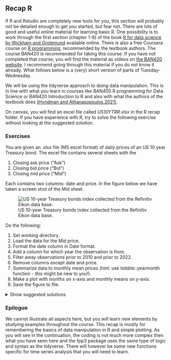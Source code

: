 ## Recap R {.unnumbered}

If R and Rstudio are completely new tools for you, this section will probably not be detailed enough to get you started, but fear not. There are lots of good and useful online material for learning basic R. One possibility is to work through the first section (chapter 1-8) of the book [R for data science by Wickham and Grolemund](https://r4ds.had.co.nz/) available online. There is also a free Coursera course on [R programming](https://www.coursera.org/learn/r-programming), recommended by the textbook authors. The course BAN420 is recommended for taking this course. If you have not completed that course, you will find the material as videos on [the BAN420 website](https://hotneim.github.io/ban420). I recommend going through this material if you do not know it already. What follows below is a (very) short version of parts of Tuesday-Wednesday.

We will be using the tidyverse approach to doing data manipulation. This is in line with what you learn in courses like BAN400 R programming for Data Science or BAN420 Introduction to R and also with what the authors of the textbook does [(Hyndman and Athanasopoulos,2021)](https://otexts.com/fpp3/). 


On canvas, you will find an excel file called *US10YTRR.xlsx* in the R recap folder. If you have experience with R, try to solve the following exercise without looking at the suggested solution. 


### Exercises {.unnumbered}

You are given an .xlsx file (MS excel format) of daily prices of an US 10 year Treasury bond. The excel file contains several sheets with the

1.  Closing ask price ("Ask")
2.  Closing bid price ("Bid")
3.  Closing mid price ("Mid")

Each contains two columns: date and price. In the figure below we have taken a screen shot of the Mid sheet.

![US 10-year Treasury bonds index collected from the Refinitiv Eikon data base.](bilder/US10YT_screenshot.png)

Do the following:

1.  Set working directory.
2.  Load the data for the Mid price.
3.  Format the date column in Date format.
4.  Add a column for which year the observation is from.
3.  Filter away observations prior to 2010 and prior to 2022.
4.  Remove columns except date and price.
5.  Summarize data to monthly mean prices (hint: use tsibble::yearmonth function - this might be new to you!).
6.  Make a plot with months on x-axis and monthly means on y-axis.
7.  Save the figure to file.

<details>
<summary>Show suggested solutions</summary>

First, you need to set your working directory to the folder where you have saved the downloaded file and where you want to save the final figure. This can be done using the user interface in RStudio ("Session" -> "Set working directory" -> ...) or using the command
```eval
setwd("../path/to/the/folder/")
```


You are interested in reading in the closing mid price. To read in this data, you may use the following code.

```r
library(fpp3)   # loading textbook package
library(tidyverse)
library(readxl) # loading package for reading excel files
dat <- read_excel("data/US10YTRR.xlsx", sheet = "Mid")  
head(dat) # printing out the first 6 rows
```

The sheet argument specifies which sheet in the excel file we want to read. The read_excel function is also quite smart so it recognizes that the date column is a date and automatically format it accordingly. It is however perhaps not so useful to also include the time of the day (all is 00:00:00), so let us remove this part.

```r
dat %>% 
  mutate(date = as.Date(date))
```

Here I have used the mutate function. This is a function we use to either mutate (change) an existing column or create a new one. In this case we mutated the date column transforming it to a "Date" object/format. We could also be interested in adding a column for which year the observation is from.

```r
dat %>% 
  mutate(date = as.Date(date),
         year = year(date))
```

Here we have used the year function from the *lubridate* package, which is loaded with the *fpp3* package. The operator *%\>%* is used to add operations to the data manipulation pipeline in the given order. We start with the data object (a tibble) and add a mutate operation to that where we first transform the date column and add a year column. Now that we are pleased with our pipeline, let us save this to the *dat* object.

```r
dat <- dat %>% 
  mutate(date = as.Date(date),
         year = year(date))
dat %>% glimpse()
```

The glimpse function summarizes the tibble/data frame.

**filter and select {.unnumbered}**

Now, the data ranges from/to

```r
range(dat$date)
```

but you only want to use data from 2010 onwards. To do this, we use the filter function. This function is useful for selecting rows that fulfill some condition, in this case year \>= 2010. Let us make a pipeline for this

```r
dat %>% 
  filter(year >= 2010)
```

Since 2022 is not a complete year (in the data), you also do not want observations after 2021. Then you can add this as an extra condition.

```r
dat %>% 
  filter(year >= 2010, year <=2021)
```

Alternatively, you can use the between function

```r
dat %>% 
  filter(between(year, 2010, 2021))
```

which will produce the same result. Another useful function is called select. While filter is used on the rows of your data, select is for columns. Say we don't need the year column after having filtered out the years we don't want. We can then either select the columns we want to keep

```r
dat %>% 
  filter(between(year, 2010, 2021)) %>%
  select(date, price)
```

or remove the columns we do not want

```r
dat %>% 
  filter(between(year, 2010, 2021)) %>%
  select(-year)
```

**group_by and summarize**

We are interested in calculating the monthly mean price. In the tidyverse pipeline this means we want to group our observations according to month and year and summarize by month and year the mean of the observations. 

```r
(monthlyMeans <- dat %>% 
  filter(between(year,2010,2021)) %>%
  mutate(monthyear = tsibble::yearmonth(date)) %>%
  group_by(monthyear) %>%
  summarize(meanPrice = mean(price)))
```

This pipeline could be read as first we take out observations prior to 1988 and after 2021, then we group the observations according to year and summarize the mean price by year. Note that this operation will delete any columns that are not in the group_by or being calculated in the summarize.

**ggplot**

Plotting a data frame is convenient to do using the ggplot2 package. This will (when used appropriately) produce beautiful figures. Let us plot the time series at hand. The ggplot2 follows the same logic with a pipeline, but instead of the %\>% operator, we add elements to the figure using +. We need to specify the data object and the name of the x and y columns to be plotted. Everything in the figure that is to vary based on values in the data frame needs to be wrapped in a aes (aesthetic) function (here the x and y arguments). By adding the geom_line() we insert a line.

```r
ggplot(data = monthlyMeans, 
       aes(x=monthyear, y = meanPrice)) +
  geom_line()
```

We could instead add geom_point()

```r
 ggplot(data = monthlyMeans, 
       aes(x=monthyear, y = meanPrice)) +
   geom_point()
```

or do both

```r
 ggplot(data = monthlyMeans, 
       aes(x=monthyear, y = meanPrice)) +
   geom_line() +
   geom_point()
```

We can change the colors and decrease the size of the points:

```r
 ggplot(data =monthlyMeans, 
       aes(x=monthyear, y = meanPrice)) +
   geom_line(color = "blue") +
   geom_point(color = "green", size = .2)
```

Or maybe we do not want to use the default theme: --\>

```r
 ggplot(data = monthlyMeans, 
       aes(x=monthyear, y = meanPrice)) +
   geom_line(color = "blue") +
   geom_point(color = "green", size = .2) +
   theme_bw()
```

We can also include the plotting in our data manipulation pipeline. For instance, lets summarize the data by year and plot the resulting yearly time series.

```r
dat %>%
  filter(between(year, 1988, 2021)) %>%
  group_by(year) %>%
  summarize(meanPrice = mean(price)) %>%
  # adding plotting to pipeline:
  ggplot(aes(x=year, y = meanPrice)) +
  geom_line(color = "blue") +
  geom_point(color = "green") +
  theme_bw()
```

</details>

### Epilogue {.unnumbered}

We cannot illustrate all aspects here, but you will learn new elements by studying examples throughout the course. This recap is mostly for remembering the basics of data manipulation in R and simple plotting. As you will see in the continuation, the coding is not much more complex then what you have seen here and the fpp3 package uses the same type of logic and syntax as the tidyverse. There will however be some new functions specific for time series analysis that you will need to learn.

